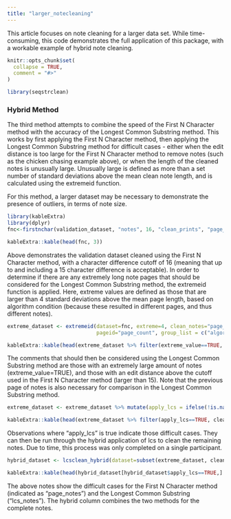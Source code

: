 ```yaml
---
title: "larger_notecleaning"
---
```


This article focuses on note cleaning for a larger data set.
While time-consuming, this code demonstrates the full application of this package, with a workable example of hybrid note cleaning.

```r
knitr::opts_chunk$set(
  collapse = TRUE,
  comment = "#>"
)
```

```r
library(seqstrclean)
```


### Hybrid Method

The third method attempts to combine the speed of the First N Character method with the accuracy of the Longest Common Substring method.
This works by first applying the First N Character method, then applying the Longest Common Substring method for difficult cases - either when the edit distance is too large for the First N Character method to remove notes (such as the chicken chasing example above), or when the length of the cleaned notes is unusually large.
Unusually large is defined as more than a set number of standard deviations above the mean clean note length, and is calculated using the extremeid function.

For this method, a larger dataset may be necessary to demonstrate the presence of outliers, in terms of note size.



```r
library(kableExtra)
library(dplyr)
fnc<-firstnchar(validation_dataset, "notes", 16, "clean_prints", "page_count")

kableExtra::kable(head(fnc, 3))
```

Above demonstrates the validation dataset cleaned using the First N Character method, with a character difference cutoff of 16 (meaning that up to and including a 15 character difference is acceptable). 
In order to determine if there are any extremely long note pages that should be considered for the Longest Common Substring method, the extremeid function is applied.
Here, extreme values are defined as those that are larger than 4 standard deviations above the mean page length, based on algorithm condition (because these resulted in different pages, and thus different notes).

```r

extreme_dataset <- extremeid(dataset=fnc, extreme=4, clean_notes="page_notes", 
                             pageid="page_count", group_list = c("algorithm"))

kableExtra::kable(head(extreme_dataset %>% filter(extreme_value==TRUE, clean_prints==39) %>% subset(select=c("clean_prints", "page_count", "notes", "corrected_notes", "page_notes", "extreme_value")), 1))

```


The comments that should then be considered using the Longest Common Substring method are those with an extremely large amount of notes (extreme_value=TRUE), and those with an edit distance above the cutoff used in the First N Character method (larger than 15).
Note that the previous page of notes is also necessary for comparison in the Longest Common Substring method.

```r

extreme_dataset <- extreme_dataset %>% mutate(apply_lcs = ifelse(!is.na(edit_distance) & (extreme_value==TRUE | edit_distance > 15), TRUE, FALSE))

kableExtra::kable(head(extreme_dataset %>% filter(apply_lcs==TRUE, clean_prints==39) %>% subset(select=c("clean_prints", "page_count", "notes", "page_notes", "apply_lcs")), 1))

```



Observations where "apply_lcs" is true indicate those difficult cases.
They can then be run through the hybrid application of lcs to clean the remaining notes. Due to time, this process was only completed on a single participant.


```r

hybrid_dataset <- lcsclean_hybrid(dataset=subset(extreme_dataset, clean_prints==39), notes="notes", propor=0.333, identifier="clean_prints", pageid="page_count", toclean="apply_lcs")

kableExtra::kable(head(hybrid_dataset[hybrid_dataset$apply_lcs==TRUE,] %>% subset(select=c("clean_prints", "page_count", "notes", "page_notes", "lcs_notes")), 1))

```

The above notes show the difficult cases for the First N Character method (indicated as "page_notes") and the Longest Common Substring ("lcs_notes"). 
The hybrid column combines the two methods for the complete notes.
